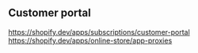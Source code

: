 ## Customer portal

https://shopify.dev/apps/subscriptions/customer-portal
https://shopify.dev/apps/online-store/app-proxies